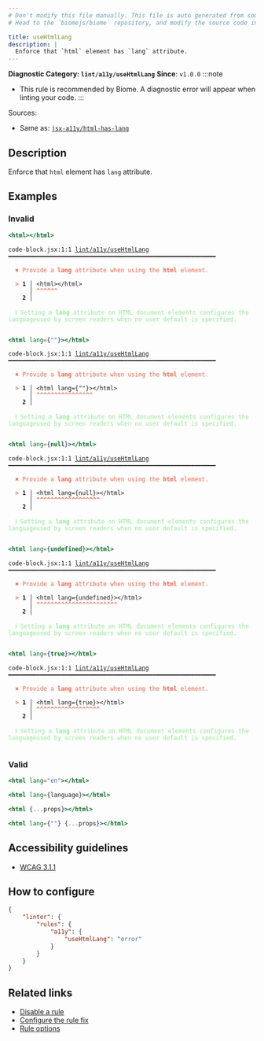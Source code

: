 ```yaml
---
# Don't modify this file manually. This file is auto generated from source, and you will lose your changes next time the website is built.
# Head to the `biomejs/biome` repository, and modify the source code in there.

title: useHtmlLang
description: |
  Enforce that `html` element has `lang` attribute.
---
```


**Diagnostic Category: `lint/a11y/useHtmlLang`**
<Tabs>
<TabItem label="JSX and TSX" icon="seti:javascript">
**Since**: `v1.0.0`
:::note
- This rule is recommended by Biome. A diagnostic error will appear when linting your code.
:::

Sources: 
- Same as: <a href="https://github.com/jsx-eslint/eslint-plugin-jsx-a11y/blob/main/docs/rules/html-has-lang.md" target="_blank"><code>jsx-a11y/html-has-lang</code></a>

## Description
Enforce that `html` element has `lang` attribute.

## Examples

### Invalid

```jsx
<html></html>
```

<pre class="language-text"><code class="language-text">code-block.jsx:1:1 <a href="https://biomejs.dev/linter/rules/use-html-lang">lint/a11y/useHtmlLang</a> ━━━━━━━━━━━━━━━━━━━━━━━━━━━━━━━━━━━━━━━━━━━━━━━━━━━━━━━━━━━<br /><br />  <strong><span style="color: Tomato;">✖</span></strong> <span style="color: Tomato;">Provide a </span><span style="color: Tomato;"><strong>lang</strong></span><span style="color: Tomato;"> attribute when using the </span><span style="color: Tomato;"><strong>html</strong></span><span style="color: Tomato;"> element.</span><br />  <br />  <strong><span style="color: Tomato;">&gt;</span></strong> <strong>1 │ </strong>&lt;html&gt;&lt;/html&gt;<br />   <strong>   │ </strong><strong><span style="color: Tomato;">^</span></strong><strong><span style="color: Tomato;">^</span></strong><strong><span style="color: Tomato;">^</span></strong><strong><span style="color: Tomato;">^</span></strong><strong><span style="color: Tomato;">^</span></strong><strong><span style="color: Tomato;">^</span></strong><br />    <strong>2 │ </strong><br />  <br />  <strong><span style="color: lightgreen;">ℹ</span></strong> <span style="color: lightgreen;">Setting a </span><span style="color: lightgreen;"><strong>lang</strong></span><span style="color: lightgreen;"> attribute on HTML document elements configures the languageused by screen readers when no user default is specified.</span><br />  <br /></code></pre>

```jsx
<html lang={""}></html>
```

<pre class="language-text"><code class="language-text">code-block.jsx:1:1 <a href="https://biomejs.dev/linter/rules/use-html-lang">lint/a11y/useHtmlLang</a> ━━━━━━━━━━━━━━━━━━━━━━━━━━━━━━━━━━━━━━━━━━━━━━━━━━━━━━━━━━━<br /><br />  <strong><span style="color: Tomato;">✖</span></strong> <span style="color: Tomato;">Provide a </span><span style="color: Tomato;"><strong>lang</strong></span><span style="color: Tomato;"> attribute when using the </span><span style="color: Tomato;"><strong>html</strong></span><span style="color: Tomato;"> element.</span><br />  <br />  <strong><span style="color: Tomato;">&gt;</span></strong> <strong>1 │ </strong>&lt;html lang=&#123;&quot;&quot;&#125;&gt;&lt;/html&gt;<br />   <strong>   │ </strong><strong><span style="color: Tomato;">^</span></strong><strong><span style="color: Tomato;">^</span></strong><strong><span style="color: Tomato;">^</span></strong><strong><span style="color: Tomato;">^</span></strong><strong><span style="color: Tomato;">^</span></strong><strong><span style="color: Tomato;">^</span></strong><strong><span style="color: Tomato;">^</span></strong><strong><span style="color: Tomato;">^</span></strong><strong><span style="color: Tomato;">^</span></strong><strong><span style="color: Tomato;">^</span></strong><strong><span style="color: Tomato;">^</span></strong><strong><span style="color: Tomato;">^</span></strong><strong><span style="color: Tomato;">^</span></strong><strong><span style="color: Tomato;">^</span></strong><strong><span style="color: Tomato;">^</span></strong><strong><span style="color: Tomato;">^</span></strong><br />    <strong>2 │ </strong><br />  <br />  <strong><span style="color: lightgreen;">ℹ</span></strong> <span style="color: lightgreen;">Setting a </span><span style="color: lightgreen;"><strong>lang</strong></span><span style="color: lightgreen;"> attribute on HTML document elements configures the languageused by screen readers when no user default is specified.</span><br />  <br /></code></pre>

```jsx
<html lang={null}></html>
```

<pre class="language-text"><code class="language-text">code-block.jsx:1:1 <a href="https://biomejs.dev/linter/rules/use-html-lang">lint/a11y/useHtmlLang</a> ━━━━━━━━━━━━━━━━━━━━━━━━━━━━━━━━━━━━━━━━━━━━━━━━━━━━━━━━━━━<br /><br />  <strong><span style="color: Tomato;">✖</span></strong> <span style="color: Tomato;">Provide a </span><span style="color: Tomato;"><strong>lang</strong></span><span style="color: Tomato;"> attribute when using the </span><span style="color: Tomato;"><strong>html</strong></span><span style="color: Tomato;"> element.</span><br />  <br />  <strong><span style="color: Tomato;">&gt;</span></strong> <strong>1 │ </strong>&lt;html lang=&#123;null&#125;&gt;&lt;/html&gt;<br />   <strong>   │ </strong><strong><span style="color: Tomato;">^</span></strong><strong><span style="color: Tomato;">^</span></strong><strong><span style="color: Tomato;">^</span></strong><strong><span style="color: Tomato;">^</span></strong><strong><span style="color: Tomato;">^</span></strong><strong><span style="color: Tomato;">^</span></strong><strong><span style="color: Tomato;">^</span></strong><strong><span style="color: Tomato;">^</span></strong><strong><span style="color: Tomato;">^</span></strong><strong><span style="color: Tomato;">^</span></strong><strong><span style="color: Tomato;">^</span></strong><strong><span style="color: Tomato;">^</span></strong><strong><span style="color: Tomato;">^</span></strong><strong><span style="color: Tomato;">^</span></strong><strong><span style="color: Tomato;">^</span></strong><strong><span style="color: Tomato;">^</span></strong><strong><span style="color: Tomato;">^</span></strong><strong><span style="color: Tomato;">^</span></strong><br />    <strong>2 │ </strong><br />  <br />  <strong><span style="color: lightgreen;">ℹ</span></strong> <span style="color: lightgreen;">Setting a </span><span style="color: lightgreen;"><strong>lang</strong></span><span style="color: lightgreen;"> attribute on HTML document elements configures the languageused by screen readers when no user default is specified.</span><br />  <br /></code></pre>

```jsx
<html lang={undefined}></html>
```

<pre class="language-text"><code class="language-text">code-block.jsx:1:1 <a href="https://biomejs.dev/linter/rules/use-html-lang">lint/a11y/useHtmlLang</a> ━━━━━━━━━━━━━━━━━━━━━━━━━━━━━━━━━━━━━━━━━━━━━━━━━━━━━━━━━━━<br /><br />  <strong><span style="color: Tomato;">✖</span></strong> <span style="color: Tomato;">Provide a </span><span style="color: Tomato;"><strong>lang</strong></span><span style="color: Tomato;"> attribute when using the </span><span style="color: Tomato;"><strong>html</strong></span><span style="color: Tomato;"> element.</span><br />  <br />  <strong><span style="color: Tomato;">&gt;</span></strong> <strong>1 │ </strong>&lt;html lang=&#123;undefined&#125;&gt;&lt;/html&gt;<br />   <strong>   │ </strong><strong><span style="color: Tomato;">^</span></strong><strong><span style="color: Tomato;">^</span></strong><strong><span style="color: Tomato;">^</span></strong><strong><span style="color: Tomato;">^</span></strong><strong><span style="color: Tomato;">^</span></strong><strong><span style="color: Tomato;">^</span></strong><strong><span style="color: Tomato;">^</span></strong><strong><span style="color: Tomato;">^</span></strong><strong><span style="color: Tomato;">^</span></strong><strong><span style="color: Tomato;">^</span></strong><strong><span style="color: Tomato;">^</span></strong><strong><span style="color: Tomato;">^</span></strong><strong><span style="color: Tomato;">^</span></strong><strong><span style="color: Tomato;">^</span></strong><strong><span style="color: Tomato;">^</span></strong><strong><span style="color: Tomato;">^</span></strong><strong><span style="color: Tomato;">^</span></strong><strong><span style="color: Tomato;">^</span></strong><strong><span style="color: Tomato;">^</span></strong><strong><span style="color: Tomato;">^</span></strong><strong><span style="color: Tomato;">^</span></strong><strong><span style="color: Tomato;">^</span></strong><strong><span style="color: Tomato;">^</span></strong><br />    <strong>2 │ </strong><br />  <br />  <strong><span style="color: lightgreen;">ℹ</span></strong> <span style="color: lightgreen;">Setting a </span><span style="color: lightgreen;"><strong>lang</strong></span><span style="color: lightgreen;"> attribute on HTML document elements configures the languageused by screen readers when no user default is specified.</span><br />  <br /></code></pre>

```jsx
<html lang={true}></html>
```

<pre class="language-text"><code class="language-text">code-block.jsx:1:1 <a href="https://biomejs.dev/linter/rules/use-html-lang">lint/a11y/useHtmlLang</a> ━━━━━━━━━━━━━━━━━━━━━━━━━━━━━━━━━━━━━━━━━━━━━━━━━━━━━━━━━━━<br /><br />  <strong><span style="color: Tomato;">✖</span></strong> <span style="color: Tomato;">Provide a </span><span style="color: Tomato;"><strong>lang</strong></span><span style="color: Tomato;"> attribute when using the </span><span style="color: Tomato;"><strong>html</strong></span><span style="color: Tomato;"> element.</span><br />  <br />  <strong><span style="color: Tomato;">&gt;</span></strong> <strong>1 │ </strong>&lt;html lang=&#123;true&#125;&gt;&lt;/html&gt;<br />   <strong>   │ </strong><strong><span style="color: Tomato;">^</span></strong><strong><span style="color: Tomato;">^</span></strong><strong><span style="color: Tomato;">^</span></strong><strong><span style="color: Tomato;">^</span></strong><strong><span style="color: Tomato;">^</span></strong><strong><span style="color: Tomato;">^</span></strong><strong><span style="color: Tomato;">^</span></strong><strong><span style="color: Tomato;">^</span></strong><strong><span style="color: Tomato;">^</span></strong><strong><span style="color: Tomato;">^</span></strong><strong><span style="color: Tomato;">^</span></strong><strong><span style="color: Tomato;">^</span></strong><strong><span style="color: Tomato;">^</span></strong><strong><span style="color: Tomato;">^</span></strong><strong><span style="color: Tomato;">^</span></strong><strong><span style="color: Tomato;">^</span></strong><strong><span style="color: Tomato;">^</span></strong><strong><span style="color: Tomato;">^</span></strong><br />    <strong>2 │ </strong><br />  <br />  <strong><span style="color: lightgreen;">ℹ</span></strong> <span style="color: lightgreen;">Setting a </span><span style="color: lightgreen;"><strong>lang</strong></span><span style="color: lightgreen;"> attribute on HTML document elements configures the languageused by screen readers when no user default is specified.</span><br />  <br /></code></pre>

### Valid

```jsx
<html lang="en"></html>
```

```jsx
<html lang={language}></html>
```

```jsx
<html {...props}></html>
```

```jsx
<html lang={""} {...props}></html>
```

## Accessibility guidelines

- [WCAG 3.1.1](https://www.w3.org/WAI/WCAG21/Understanding/language-of-page)

## How to configure
```json title="biome.json"
{
	"linter": {
		"rules": {
			"a11y": {
				"useHtmlLang": "error"
			}
		}
	}
}

```
## Related links

- [Disable a rule](/linter/#disable-a-lint-rule)
- [Configure the rule fix](/linter#configure-the-rule-fix)
- [Rule options](/linter/#rule-options)

</TabItem>
</Tabs>

